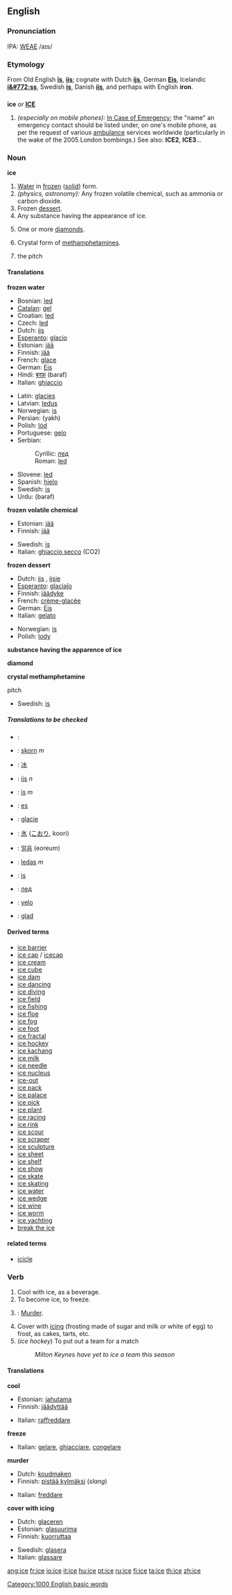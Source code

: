 ==English==

===Pronunciation===
IPA: [[WEAE]] /aɪs/

===Etymology===
From Old English '''[[is|īs]]''', '''[[iis]]'''; cognate with Dutch '''[[ijs]]''', German '''[[Eis]]''', Icelandic '''[[i&#772;ss]]''', Swedish '''[[is]]''', Danish '''[[iis]]''', and perhaps with English '''iron'''.

==={{acronym}}===
'''ice''' ''or'' '''[[ICE]]'''

# ''(especially on mobile phones):'' [[In Case of Emergency]]; the "name" an emergency contact should be listed under, on one's mobile phone, as per the request of various [[ambulance]] services worldwide (particularly in the wake of the 2005 London bombings.)  See also: '''ICE2''', '''ICE3'''...

===Noun===
'''ice'''

# [[Water]] in [[frozen]] ([[solid]]) form.
# ''(physics, astronomy):'' Any frozen volatile chemical, such as ammonia or carbon dioxide.
# Frozen [[dessert]].
# Any substance having the appearance of ice.
# {{slang}} One or more [[diamond]]s.
# {{slang}} Crystal form of [[methamphetamine]]s.
# {{ice hockey}} the pitch
====Translations====
'''frozen water'''
{{top}}
*Bosnian: [[led#Bosnian|led]] {{m}}
*[[Catalan]]: [[gel]] {{m}}
*Croatian: [[led#Croatian|led]] {{m}}
*Czech: [[led#Czech|led]] {{m}}
*Dutch: [[ijs]] {{n}}
*[[Esperanto]]: [[glacio]]
*Estonian: [[jää]]
*Finnish: [[jää]]
*French: [[glace]] {{f}}
*German: [[Eis]] {{n}}
*Hindi: [[बरफ़]] (baraf)
*Italian: [[ghiaccio]] {{m}}
{{mid}}
*Latin: [[glacies]] {{f}}
*Latvian: [[ledus]] {{m}}
*Norwegian: [[is#Norwegian|is]] {{m}}
*Persian: {{FAchar|[[یخ]]}} (yakh)
*Polish: [[lód]] {{m}}
*Portuguese: [[gelo]] {{m}}
*Serbian:
*:Cyrillic: [[лед#Serbian|лед]] {{m}}
*:Roman: [[led#Serbian|led]]
*Slovene: [[led#Slovene|led]] {{m}}
*Spanish: [[hielo]] {{m}}
*Swedish: [[is]] {{c}}
*Urdu: {{URchar|[[برف]]}} (baraf)
{{bottom}}

'''frozen volatile chemical'''
{{top}}
*Estonian: [[jää]]
*Finnish: [[jää]]
{{mid}}
*Swedish: [[is]] {{c}}
*Italian: [[ghiaccio secco]] (CO2)
{{bottom}}

'''frozen dessert'''
{{top}}
*Dutch: [[ijs]] {{n}}, [[ijsje]] {{n}}
*[[Esperanto]]: [[glaciaĵo]]
*Finnish: [[jäädyke]]
*French: [[crème-glacée]] {{f}}
*German: [[Eis]] {{n}}
*Italian: [[gelato]] {{m}}
{{mid}}
*Norwegian: [[is#Norwegian|is]] {{m}}
*Polish: [[lody]] {{m}} {{p}}
{{bottom}}

'''substance having the apparence of ice'''
{{top}}
{{mid}}
{{bottom}}

'''diamond'''
{{top}}
{{mid}}
{{bottom}}

'''crystal methamphetamine'''
{{top}}
{{mid}}
{{bottom}}

;pitch
{{top}}
{{mid}}
*Swedish: [[is]] {{c}}
{{bottom}}

=====Translations to be checked=====
{{checktrans}}
*{{ttbc|Arabic}}: {{ARchar|[[ثّلج]]}}
*{{ttbc|Breton}}: [[skorn]] ''m''
*{{ttbc|Chinese}}: [[冰]]
*{{ttbc|Frisian}}: [[iis]] ''n''
*{{ttbc|Icelandic}}: [[ís]] ''m''
*{{ttbc|Indonesian}}: [[es]]
*{{ttbc|Interlingua}}: [[glacie]] 
*{{ttbc|Japanese}}: [[氷]] ([[こおり]], koori)
*{{ttbc|Korean}}: [[얼음]] (eoreum)
*{{ttbc|Lithuanian}}: [[ledas]] ''m''
*{{ttbc|Norwegian}}: [[is]]
*{{ttbc|Russian}}: [[лед]]
*{{ttbc|Tagalog}}: [[yelo]]
*{{ttbc|Volapük}}: [[glad]]

====Derived terms====
*[[ice barrier]]
*[[ice cap]] / [[icecap]]
*[[ice cream]]
*[[ice cube]]
*[[ice dam]]
*[[ice dancing]]
*[[ice diving]]
*[[ice field]]
*[[ice fishing]]
*[[ice floe]]
*[[ice fog]]
*[[ice foot]]
*[[ice fractal]]
*[[ice hockey]]
*[[ice kachang]]
*[[ice milk]]
*[[ice needle]]
*[[ice nucleus]]
*[[ice-out]]
*[[ice pack]]
*[[ice palace]]
*[[ice pick]]
*[[ice plant]]
*[[ice racing]]
*[[ice rink]]
*[[ice scour]]
*[[ice scraper]]
*[[ice sculpture]]
*[[ice sheet]]
*[[ice shelf]]
*[[ice show]]
*[[ice skate]]
*[[ice skating]]
*[[ice water]]
*[[ice wedge]]
*[[ice wine]]
*[[ice worm]]
*[[ice yachting]]
*[[break the ice]]

====related terms====
*[[icicle]]

===Verb===
{{en-infl-reg-other-e|ic|e}}

# Cool with ice, as a beverage.
# To become ice, to freeze.
# {{slang}}: [[murder|Murder]].
# Cover with [[icing]] (frosting made of sugar and milk or white of egg) to frost, as cakes, tarts, etc.
# (''ice hockey'') To put out a team for a match
#:''Milton Keynes have yet to ice a team this season''

====Translations====
'''cool'''
{{top}}
*Estonian: [[jahutama]]
*Finnish: [[jäädyttää]]
{{mid}}
*Italian: [[raffreddare]]
{{bottom}}

'''freeze'''
{{top}}
{{mid}}
*Italian: [[gelare]], [[ghiacciare]], [[congelare]]
{{bottom}}

'''murder'''
{{top}}
*Dutch: [[koudmaken]]
*Finnish: [[pistää kylmäksi]] (''slang'')
{{mid}}
*Italian: [[freddare]]
{{bottom}}

'''cover with icing'''
{{top}}
*Dutch: [[glaceren]]
*Estonian: [[glasuurima]]
*Finnish: [[kuorruttaa]]
{{mid}}
*Swedish: [[glasera]]
*Italian: [[glassare]]
{{bottom}}

[[Category:1000 English basic words]]

[[ang:ice]]
[[fr:ice]]
[[io:ice]]
[[it:ice]]
[[hu:ice]]
[[pt:ice]]
[[ru:ice]]
[[fi:ice]]
[[ta:ice]]
[[th:ice]]
[[zh:ice]]